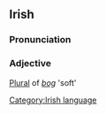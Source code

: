 ==Irish==
===Pronunciation===
{{IPA|[bog&#601;]}}
===Adjective===
[[Plural]] of ''[[bog#Irish|bog]]'' 'soft'

[[Category:Irish language]]
